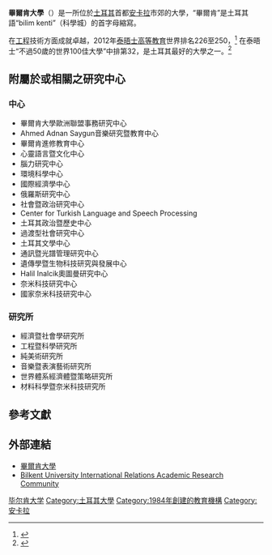 {{Merge from|畢爾肯企業管理學院|discuss=Talk:畢爾肯大學#请求与畢爾肯企業管理學院合并|time=2022-05-27T08:06:53+00:00}}
{{Infobox university|
name=畢爾肯大學|
native_name=Bilkent Üniversitesi|
image=[[File:Bilkentseal.png|校徽]]

|
motto=[[真理|Veritas]]|
established=1984年|
type=私立|
image=Bilkent Üniversitesi emblem.svg|
rector={{link-en|Abdullah Atalar|Abdullah Atalar}}|
provost=Metin Heper|
| students=13,000<ref name="Bilkent University Facts">{{Cite web|title=Bilkent University Facts |year=2010 |url=http://www.bilkent.edu.tr/bilkent/general/facts.html |deadurl=yes |archiveurl=https://web.archive.org/web/20101220212704/http://www.bilkent.edu.tr/bilkent/general/facts.html |archivedate=2010-12-20 }}</ref>
| faculty= 1,000<ref name="Bilkent University Facts"/>
| city=[[安卡拉|安卡拉]]
| country=[[土耳其|土耳其]]|
colors =品藍和深紅 {{color box|#3A5FCD}}{{color box|#DC143C}}
| free_label = 報紙
| free = [[畢爾肯新聞|畢爾肯新聞]]
| website=[http://www.bilkent.edu www.bilkent.edu]
}}
'''畢爾肯大學'''（{{lang-tr|Bilkent Üniversitesi}}）是一所位於[[土耳其|土耳其]]首都[[安卡拉|安卡拉]]市郊的大學，“畢爾肯”是土耳其語“bilim kenti”（科學城）的首字母縮寫。

在[[工程|工程]]技術方面成就卓越，2012年[[泰晤士高等教育|泰晤士高等教育]]世界排名226至250，<ref>{{Cite web |url=http://www.timeshighereducation.co.uk/world-university-rankings/ |title=存档副本 |accessdate=2013-09-18 |archive-date=2015-09-09 |archive-url=https://web.archive.org/web/20150909051425/http://www.timeshighereducation.co.uk/world-university-rankings/ |dead-url=no }}</ref> 在泰晤士“不過50歲的世界100佳大學”中排第32，是土耳其最好的大學之一。<ref>{{Cite web |url=http://www.timeshighereducation.co.uk/Journals/THE/THE/31_May_2012/attachments/THE_100_Under_50_.pdf |title=存档副本 |accessdate=2013-09-18 |archive-date=2013-11-01 |archive-url=https://web.archive.org/web/20131101143823/http://www.timeshighereducation.co.uk/Journals/THE/THE/31_May_2012/attachments/THE_100_Under_50_.pdf |dead-url=no }}</ref>

== 附屬於或相關之研究中心 ==
===中心===
* 畢爾肯大學歐洲聯盟事務研究中心
* Ahmed Adnan Saygun音樂研究暨教育中心 
* 畢爾肯進修教育中心
* 心靈語言暨文化中心
* 腦力研究中心
* 環境科學中心
* 國際經濟學中心
* 俄羅斯研究中心
* 社會暨政治研究中心
* Center for Turkish Language and Speech Processing
* 土耳其政治暨歷史中心
* 過渡型社會研究中心
* 土耳其文學中心
* 通訊暨光譜管理研究中心
* 遺傳學暨生物科技研究與發展中心 
* Halil Inalcik奧圖曼研究中心
* 奈米科技研究中心
* 國家奈米科技研究中心

===研究所===
* 經濟暨社會學研究所
* 工程暨科學研究所 
* 純美術研究所 
* 音樂暨表演藝術研究所
* 世界體系經濟體暨策略研究所
* 材料科學暨奈米科技研究所

== 參考文獻 ==
{{reflist}}

== 外部連結 ==
* [http://www.bilkent.edu.tr 畢爾肯大學] {{Wayback|url=http://www.bilkent.edu.tr/ |date=20090626102112 }}
* [https://web.archive.org/web/20140517121218/http://irarec.org/ Bilkent University International Relations Academic Research Community ]

{{Coord|39|52|04.80|N|32|44|55.32|E|type:landmark_region:TR-06_source:dewiki|display=title}}

[[Category:毕尔肯大学|]]
[[Category:土耳其大學|Category:土耳其大學]]
[[Category:1984年創建的教育機構|Category:1984年創建的教育機構]]
[[Category:安卡拉|Category:安卡拉]]